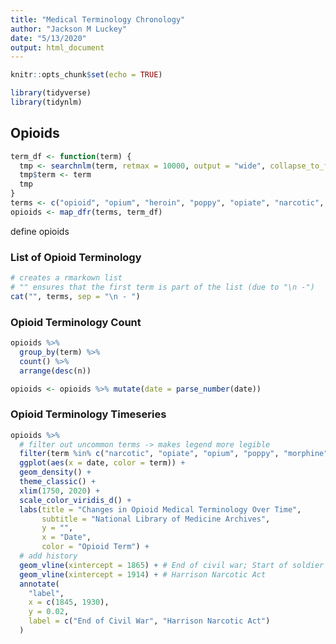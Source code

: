 ```yaml
---
title: "Medical Terminology Chronology"
author: "Jackson M Luckey"
date: "5/13/2020"
output: html_document
---
```


```r
knitr::opts_chunk$set(echo = TRUE)
```

```r
library(tidyverse)
library(tidynlm)
```

## Opioids

```r
term_df <- function(term) {
  tmp <- searchnlm(term, retmax = 10000, output = "wide", collapse_to_first = TRUE)
  tmp$term <- term
  tmp
}
terms <- c("opioid", "opium", "heroin", "poppy", "opiate", "narcotic", "fentanyl", "morphine", "diacetylmorphine", "laudanum")
opioids <- map_dfr(terms, term_df)
```

define opioids

### List of Opioid Terminology
```r
# creates a rmarkown list
# "" ensures that the first term is part of the list (due to "\n -")
cat("", terms, sep = "\n - ")
```

### Opioid Terminology Count

```r
opioids %>%
  group_by(term) %>%
  count() %>%
  arrange(desc(n))
```

```r
opioids <- opioids %>% mutate(date = parse_number(date))
```

### Opioid Terminology Timeseries

```r
opioids %>%
  # filter out uncommon terms -> makes legend more legible
  filter(term %in% c("narcotic", "opiate", "opium", "poppy", "morphine")) %>%
  ggplot(aes(x = date, color = term)) +
  geom_density() +
  theme_classic() +
  xlim(1750, 2020) +
  scale_color_viridis_d() +
  labs(title = "Changes in Opioid Medical Terminology Over Time",
       subtitle = "National Library of Medicine Archives",
       y = "",
       x = "Date",
       color = "Opioid Term") +
  # add history
  geom_vline(xintercept = 1865) + # End of civil war; Start of soldier's disease
  geom_vline(xintercept = 1914) + # Harrison Narcotic Act
  annotate(
    "label",
    x = c(1845, 1930),
    y = 0.02,
    label = c("End of Civil War", "Harrison Narcotic Act")
  )
```